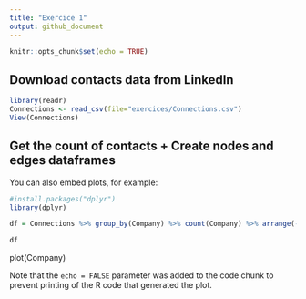 ```yaml
---
title: "Exercice 1"
output: github_document
---
```


```r
knitr::opts_chunk$set(echo = TRUE)
```

## Download contacts data from LinkedIn


```r
library(readr)
Connections <- read_csv(file="exercices/Connections.csv")
View(Connections)

```

## Get the count of contacts + Create nodes and edges dataframes

You can also embed plots, for example:

```r
#install.packages("dplyr")
library(dplyr)

df = Connections %>% group_by(Company) %>% count(Company) %>% arrange(-n)

df
```
plot(Company)



Note that the `echo = FALSE` parameter was added to the code chunk to prevent printing of the R code that generated the plot.
